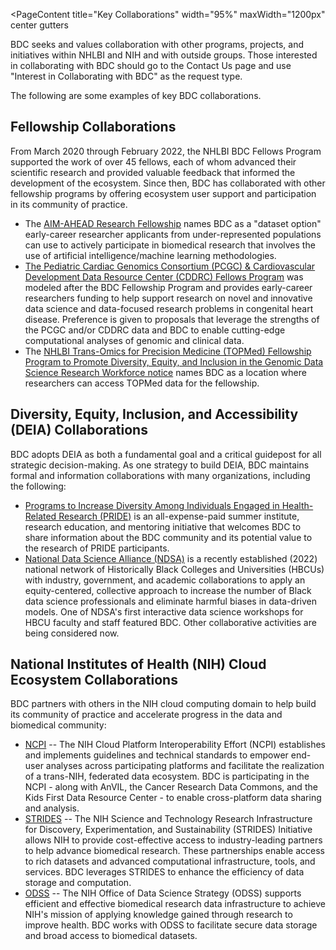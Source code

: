 
<PageContent 
  title="Key Collaborations"
  width="95%" maxWidth="1200px" center gutters
>
BDC seeks and values collaboration with other programs, projects, and initiatives within NHLBI and NIH and with outside groups. Those interested in collaborating with BDC should go to the Contact Us page and use "Interest in Collaborating with BDC" as the request type.

The following are some examples of key BDC collaborations.

## Fellowship Collaborations

From March 2020 through February 2022, the NHLBI BDC Fellows Program supported the work of over 45 fellows, each of whom advanced their scientific research and provided valuable feedback that informed the development of the ecosystem. Since then, BDC has collaborated with other fellowship programs by offering ecosystem user support and participation in its community of practice. 

-   The [AIM-AHEAD Research Fellowship](https://www.aim-ahead.net/research-fellowship/) names BDC as a "dataset option" early-career researcher applicants from under-represented populations can use to actively participate in biomedical research that involves the use of artificial intelligence/machine learning methodologies.
-   [The Pediatric Cardiac Genomics Consortium (PCGC) & Cardiovascular Development Data Resource Center (CDDRC) Fellows Program](https://benchtobassinet.com/?page_id=2531) was modeled after the BDC Fellowship Program and provides early-career researchers funding to help support research on novel and innovative data science and data-focused research problems in congenital heart disease. Preference is given to proposals that leverage the strengths of the PCGC and/or CDDRC data and BDC to enable cutting-edge computational analyses of genomic and clinical data.
-   The [NHLBI Trans-Omics for Precision Medicine (TOPMed) Fellowship Program to Promote Diversity, Equity, and Inclusion in the Genomic Data Science Research Workforce notice](https://grants.nih.gov/grants/guide/notice-files/NOT-HL-23-086.html) names BDC as a location where researchers can access TOPMed data for the fellowship.

## Diversity, Equity, Inclusion, and Accessibility (DEIA) Collaborations
BDC adopts DEIA as both a fundamental goal and a critical guidepost for all strategic decision-making. As one strategy to build DEIA, BDC maintains formal and information collaborations with many organizations, including the following:

-   [Programs to Increase Diversity Among Individuals Engaged in Health-Related Research (PRIDE)](https://www.nhlbi.nih.gov/grants-and-training/training-and-career-development/diversity/pride) is an all-expense-paid summer institute, research education, and mentoring initiative that welcomes BDC to share information about the BDC community and its potential value to the research of PRIDE participants.
-   [National Data Science Alliance (NDSA)](https://www.includesnetwork.org/blogs/carissa-cress/2022/09/22/ndsa) is a recently established (2022) national network of Historically Black Colleges and Universities (HBCUs) with industry, government, and academic collaborations to apply an equity-centered, collective approach to increase the number of Black data science professionals and eliminate harmful biases in data-driven models. One of NDSA's first interactive data science workshops for HBCU faculty and staff featured BDC. Other collaborative activities are being considered now.

## National Institutes of Health (NIH) Cloud Ecosystem Collaborations
BDC partners with others in the NIH cloud computing domain to help build its community of practice and accelerate progress in the data and biomedical community:

-   [NCPI](https://anvilproject.org/ncpi) -- The NIH Cloud Platform Interoperability Effort (NCPI) establishes and implements guidelines and technical standards to empower end-user analyses across participating platforms and facilitate the realization of a trans-NIH, federated data ecosystem. BDC is participating in the NCPI - along with AnVIL, the Cancer Research Data Commons, and the Kids First Data Resource Center - to enable cross-platform data sharing and analysis.
-   [STRIDES](https://datascience.nih.gov/strides) -- The NIH Science and Technology Research Infrastructure for Discovery, Experimentation, and Sustainability (STRIDES) Initiative allows NIH to provide cost-effective access to industry-leading partners to help advance biomedical research. These partnerships enable access to rich datasets and advanced computational infrastructure, tools, and services. BDC leverages STRIDES to enhance the efficiency of data storage and computation.
-   [ODSS](https://datascience.nih.gov/data-infrastructure) -- The NIH Office of Data Science Strategy (ODSS) supports efficient and effective biomedical research data infrastructure to achieve NIH's mission of applying knowledge gained through research to improve health. BDC works with ODSS to facilitate secure data storage and broad access to biomedical datasets.

</PageContent>